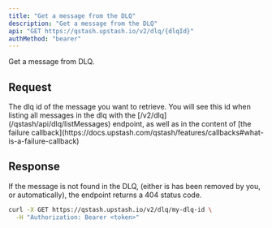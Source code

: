 ```yaml
---
title: "Get a message from the DLQ"
description: "Get a message from the DLQ"
api: "GET https://qstash.upstash.io/v2/dlq/{dlqId}"
authMethod: "bearer"
---
```


Get a message from DLQ.

## Request

<ParamField path="dlqId" type="string">
  The dlq id of the message you want to retrieve. You will see this id when
  listing all messages in the dlq with the [/v2/dlq](/qstash/api/dlq/listMessages) endpoint, 
  as well as in the content of [the failure callback](https://docs.upstash.com/qstash/features/callbacks#what-is-a-failure-callback)
</ParamField>

## Response

If the message is not found in the DLQ, (either is has been removed by you, or automatically), the endpoint returns a 404 status code.

<Snippet file="qstash-dlq-message-type.mdx" />

<RequestExample>

```sh
curl -X GET https://qstash.upstash.io/v2/dlq/my-dlq-id \
  -H "Authorization: Bearer <token>"
```

</RequestExample>
